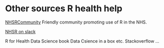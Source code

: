 # Other sources R health help {-}


[NHSRCommunity](https://nhsrcommunity.com/) Friendly community promoting use of R in the NHS.

[NHSR on slack](http://nhsrcommunity.slack.com/)

R for Health Data Science book
Data Csience in a box etc.
Stackoverflow
...









